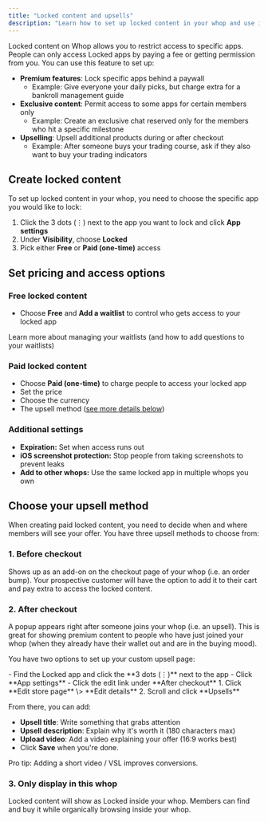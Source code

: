 ```yaml
---
title: "Locked content and upsells"
description: "Learn how to set up locked content in your whop and use it to upsell members"
---
```


Locked content on Whop allows you to restrict access to specific apps. People can only access Locked apps by paying a fee or getting permission from you. You can use this feature to set up:

- **Premium features**: Lock specific apps behind a paywall
  - Example: Give everyone your daily picks, but charge extra for a bankroll management guide
- **Exclusive content**: Permit access to some apps for certain members only
  - Example: Create an exclusive chat reserved only for the members who hit a specific milestone
- **Upselling**: Upsell additional products during or after checkout
  - Example: After someone buys your trading course, ask if they also want to buy your trading indicators

## Create locked content

To set up locked content in your whop, you need to choose the specific app you would like to lock:

1. Click the 3 dots (⋮) next to the app you want to lock and click **App settings**
2. Under **Visibility**, choose **Locked**
3. Pick either **Free** or **Paid (one-time)** access

## Set pricing and access options

### Free locked content

- Choose **Free** and **Add a waitlist** to control who gets access to your locked app

<Card title="Create a waitlist" icon="list" href="/manage-your-whop/create-waitlist">
  Learn more about managing your waitlists (and how to add questions to your waitlists)
</Card>

### Paid locked content

- Choose **Paid (one-time)** to charge people to access your locked app
- Set the price
- Choose the currency 
- The upsell method ([see more details below](#choose-your-upsell-method))

### Additional settings

- **Expiration:** Set when access runs out
- **iOS screenshot protection:** Stop people from taking screenshots to prevent leaks
- **Add to other whops:** Use the same locked app in multiple whops you own

## Choose your upsell method

When creating paid locked content, you need to decide when and where members will see your offer. You have three upsell methods to choose from:

### 1. Before checkout

Shows up as an add-on on the checkout page of your whop (i.e. an order bump). Your prospective customer will have the option to add it to their cart and pay extra to access the locked content.

### 2. After checkout

A popup appears right after someone joins your whop (i.e. an upsell). This is great for showing premium content to people who have just joined your whop (when they already have their wallet out and are in the buying mood).

You have two options to set up your custom upsell page:

<Tabs>
  <Tab title="Option 1">
    - Find the Locked app and click the **3 dots (⋮)** next to the app
    - Click **App settings**
    - Click the edit link under **After checkout**
  </Tab>
  <Tab title="Option 2">
    1. Click **Edit store page** \> **Edit details**
    2. Scroll and click **Upsells**
  </Tab>
</Tabs>

From there, you can add:

- **Upsell title**: Write something that grabs attention
- **Upsell description**: Explain why it's worth it (180 characters max)
- **Upload video**: Add a video explaining your offer (16:9 works best)
- Click **Save** when you're done.

<Tip>
  Pro tip: Adding a short video / VSL improves conversions.
</Tip>

### 3. Only display in this whop

Locked content will show as Locked inside your whop. Members can find and buy it while organically browsing inside your whop.